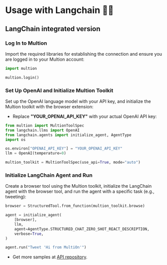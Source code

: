 # Usage with Langchain 🦜️🔗


## LangChain integrated version

### Log In to Multion

Import the required libraries for establishing the connection and ensure you are logged in to your Multion account:

```python copy
import multion

multion.login()
```

### Set Up OpenAI and Initialize Multion Toolkit

Set up the OpenAI language model with your API key, and initialize the Multion toolkit with the browser extension:

- Replace **"YOUR_OPENAI_API_KEY"** with your actual OpenAI API key:

```python copy
from multion import MultionToolSpec
from langchain.llms import OpenAI
from langchain.agents import initialize_agent, AgentType
import os

os.environ["OPENAI_API_KEY"] = "YOUR_OPENAI_API_KEY"
llm = OpenAI(temperature=0)

multion_toolkit = MultionToolSpec(use_api=True, mode="auto")
```

### Initialize LangChain Agent and Run

Create a browser tool using the Multion toolkit, initialize the LangChain agent with the browser tool, and run the agent with a specific task (e.g., tweeting):

```python copy
browser = StructuredTool.from_function(multion_toolkit.browse)

agent = initialize_agent(
    [browser],
    llm,
    agent=AgentType.STRUCTURED_CHAT_ZERO_SHOT_REACT_DESCRIPTION,
    verbose=True,
)

agent.run("Tweet 'Hi from MultiOn'")
```

- Get more samples at [API repository](https://github.com/MULTI-ON/api).
